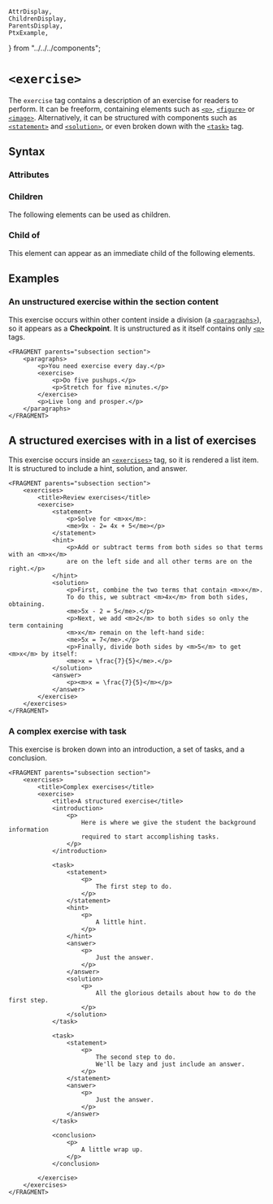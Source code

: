     AttrDisplay,
    ChildrenDisplay,
    ParentsDisplay,
    PtxExample,
} from "../../../components";

# `<exercise>`

The `exercise` tag contains a description of an exercise for readers to perform. It can be freeform,
containing elements such as [`<p>`](./p), [`<figure>`](./figure) or [`<image>`](./image).
Alternatively, it can be structured with components such as [`<statement>`](./statement) and [`<solution>`](./solution),
or even broken down with the [`<task>`](./task) tag.

## Syntax

### Attributes

<AttrDisplay name="exercise" />

### Children

The following elements can be used as children.

<ChildrenDisplay name="exercise" />

### Child of

This element can appear as an immediate child of the following elements.

<ParentsDisplay name="exercise" />

## Examples

### An unstructured exercise within the section content

This exercise occurs within other content inside a division (a [`<paragraphs>`](./paragraphs)), so it appears as a **Checkpoint**.
It is unstructured as it itself contains only [`<p>`](./p) tags.

```ptx-example
<FRAGMENT parents="subsection section">
    <paragraphs>
        <p>You need exercise every day.</p>
        <exercise>
            <p>Do five pushups.</p>
            <p>Stretch for five minutes.</p>
        </exercise>
        <p>Live long and prosper.</p>
    </paragraphs>
</FRAGMENT>
```

## A structured exercises with in a list of exercises

This exercise occurs inside an [`<exercises>`](./exercises) tag, so it is rendered a list item.
It is structured to include a hint, solution, and answer.

```ptx-example
<FRAGMENT parents="subsection section">
    <exercises>
        <title>Review exercises</title>
        <exercise>
            <statement>
                <p>Solve for <m>x</m>:
                <me>9x - 2= 4x + 5</me></p>
            </statement>
            <hint>
                <p>Add or subtract terms from both sides so that terms with an <m>x</m>
                are on the left side and all other terms are on the right.</p>
            </hint>
            <solution>
                <p>First, combine the two terms that contain <m>x</m>.
                To do this, we subtract <m>4x</m> from both sides, obtaining.
                <me>5x - 2 = 5</me>.</p>
                <p>Next, we add <m>2</m> to both sides so only the term containing
                <m>x</m> remain on the left-hand side:
                <me>5x = 7</me>.</p>
                <p>Finally, divide both sides by <m>5</m> to get <m>x</m> by itself:
                <me>x = \frac{7}{5}</me>.</p>
            </solution>
            <answer>
                <p><m>x = \frac{7}{5}</m></p>
            </answer>
        </exercise>
    </exercises>
</FRAGMENT>
```

### A complex exercise with task

This exercise is broken down into an introduction, a set of tasks, and a conclusion.

```ptx-example
<FRAGMENT parents="subsection section">
    <exercises>
        <title>Complex exercises</title>
        <exercise>
            <title>A structured exercise</title>
            <introduction>
                <p>
                    Here is where we give the student the background information
                    required to start accomplishing tasks.
                </p>
            </introduction>

            <task>
                <statement>
                    <p>
                        The first step to do.
                    </p>
                </statement>
                <hint>
                    <p>
                        A little hint.
                    </p>
                </hint>
                <answer>
                    <p>
                        Just the answer.
                    </p>
                </answer>
                <solution>
                    <p>
                        All the glorious details about how to do the first step.
                    </p>
                </solution>
            </task>

            <task>
                <statement>
                    <p>
                        The second step to do.
                        We'll be lazy and just include an answer.
                    </p>
                </statement>
                <answer>
                    <p>
                        Just the answer.
                    </p>
                </answer>
            </task>

            <conclusion>
                <p>
                    A little wrap up.
                </p>
            </conclusion>

        </exercise>
    </exercises>
</FRAGMENT>
```

